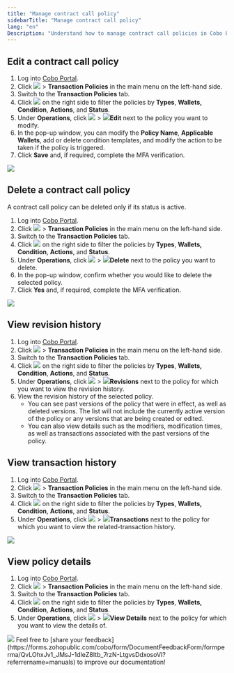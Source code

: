 ```yaml
---
title: "Manage contract call policy"
sidebarTitle: "Manage contract call policy"
lang: "en"
Description: "Understand how to manage contract call policies in Cobo Portal, ensuring compliance and efficiency."
---
```


## Edit a contract call policy
1. Log into [Cobo Portal](https://portal.cobo.com/login).
2. Click <img src="/en/images/common/wallets_icon.svg" className="icon"/> > **Transaction Policies** in the main menu on the left-hand side.
3. Switch to the **Transaction Policies** tab.
4. Click <img src="/en/images/common/icon_filter.svg" className="icon"/> on the right side to filter the policies by **Types**, **Wallets, Condition**, **Actions**, and **Status**.
5. Under **Operations**, click <img src="/en/images/common/icon_more.svg" className="icon"/> > <img src="/en/images/common/icon_edit.svg" className="icon"/>**Edit** next to the policy you want to modify.
6. In the pop-up window, you can modify the **Policy Name**, **Applicable Wallets**, add or delete condition templates, and modify the action to be taken if the policy is triggered.
7. Click **Save** and, if required, complete the MFA verification.
<img src="/en/images/risk-controls/edit-transfer-policy.png" className="screenshot_full_screen"/>

## Delete a contract call policy
<Note>A contract call policy can be deleted only if its status is active.</Note>
1. Log into [Cobo Portal](https://portal.cobo.com/login).
2. Click <img src="/en/images/common/wallets_icon.svg" className="icon"/> > **Transaction Policies** in the main menu on the left-hand side.
3. Switch to the **Transaction Policies** tab.
4. Click <img src="/en/images/common/icon_filter.svg" className="icon"/> on the right side to filter the policies by **Types**, **Wallets, Condition**, **Actions**, and **Status**.
5. Under **Operations**, click <img src="/en/images/common/icon_more.svg" className="icon"/> > <img src="/en/images/common/icon_delete.svg" className="icon"/>**Delete** next to the policy you want to delete.
6. In the pop-up window, confirm whether you would like to delete the selected policy.
7. Click **Yes** and, if required, complete the MFA verification.
<img src="/en/images/risk-controls/edit-transfer-policy.png" className="screenshot_full_screen"/>

## View revision history
1. Log into [Cobo Portal](https://portal.cobo.com/login).
2. Click <img src="/en/images/common/wallets_icon.svg" className="icon"/> > **Transaction Policies** in the main menu on the left-hand side.
3. Switch to the **Transaction Policies** tab.
4. Click <img src="/en/images/common/icon_filter.svg" className="icon"/> on the right side to filter the policies by **Types**, **Wallets, Condition**, **Actions**, and **Status**.
5. Under **Operations**, click <img src="/en/images/common/icon_more.svg" className="icon"/> > <img src="/en/images/common/icon_revisions.svg" className="icon"/>**Revisions** next to the policy for which you want to view the revision history.
6. View the revision history of the selected policy.
   - You can see past versions of the policy that were in effect, as well as deleted versions. The list will not include the currently active version of the policy or any versions that are being created or edited.
   - You can also view details such as the modifiers, modification times, as well as transactions associated with the past versions of the policy.

## View transaction history
1. Log into [Cobo Portal](https://portal.cobo.com/login).
2. Click <img src="/en/images/common/wallets_icon.svg" className="icon"/> > **Transaction Policies** in the main menu on the left-hand side.
3. Switch to the **Transaction Policies** tab.
4. Click <img src="/en/images/common/icon_filter.svg" className="icon"/> on the right side to filter the policies by **Types**, **Wallets, Condition**, **Actions**, and **Status**.
5. Under **Operations**, click <img src="/en/images/common/icon_more.svg" className="icon"/> > <img src="/en/images/common/icon_view transactions.svg" className="icon"/>**Transactions** next to the policy for which you want to view the related-transaction history.
<img src="/en/images/risk-controls/edit-transfer-policy.png" className="screenshot_full_screen"/>

## View policy details
1. Log into [Cobo Portal](https://portal.cobo.com/login).
2. Click <img src="/en/images/common/wallets_icon.svg" className="icon"/> > **Transaction Policies** in the main menu on the left-hand side.
3. Switch to the **Transaction Policies** tab.
4. Click <img src="/en/images/common/icon_filter.svg" className="icon"/> on the right side to filter the policies by **Types**, **Wallets, Condition**, **Actions**, and **Status**.
5. Under **Operations**, click <img src="/en/images/common/icon_more.svg" className="icon"/> > <img src="/en/images/common/icon_view.svg" className="icon"/>**View Details** next to the policy for which you want to view the details of.
<img src="/en/images/risk-controls/edit-transfer-policy.png" className="screenshot_full_screen"/>
<Tip>Feel free to [share your feedback](https://forms.zohopublic.com/cobo/form/DocumentFeedbackForm/formperma/QvLOhxJv1_JMsJ-1dleZ8Itb_7rzN-LtgvsDdxosoVI?referrername=manuals) to improve our documentation!</Tip>